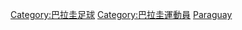 {{Catnav|頁面分類|各種主題的頁面分類|按國家分類|各國人物|巴拉圭人}}
{{Catnav|頁面分類|人物|各國人物|巴拉圭人}}
{{Catnav|頁面分類|...|足球|各國足球|巴拉圭足球}}
{{Catnav|頁面分類|...|各國體育|巴拉圭體育|巴拉圭足球}}
{{Commons category|Association football players from Paraguay}}

[[Category:巴拉圭足球|Category:巴拉圭足球]]
[[Category:巴拉圭運動員|Category:巴拉圭運動員]]
[[Category:各国足球运动员|Paraguay]]